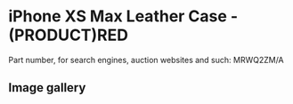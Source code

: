 # iPhone XS Max Leather Case - (PRODUCT)RED

Part number, for search engines, auction websites and such: MRWQ2ZM/A

## Image gallery

<div style={{ width: "768px" }}>
  <GalleryComponent
    images={[
      {
        original: "/everysource/MRWQ2",
        thumbnail: "/everypreview/MRWQ2",
      },
      {
        original: "/everysource/MRWQ2_AV1_GOLD",
        thumbnail: "/everypreview/MRWQ2_AV1_GOLD",
      },
      {
        original: "/everysource/MRWQ2_AV1_SILVER",
        thumbnail: "/everypreview/MRWQ2_AV1_SILVER",
      },
      {
        original: "/everysource/MRWQ2_AV1_SPACE_GRAY",
        thumbnail: "/everypreview/MRWQ2_AV1_SPACE_GRAY",
      },
      {
        original: "/everysource/MRWQ2_AV2",
        thumbnail: "/everypreview/MRWQ2_AV2",
      }
    ]}
  />
</div>
